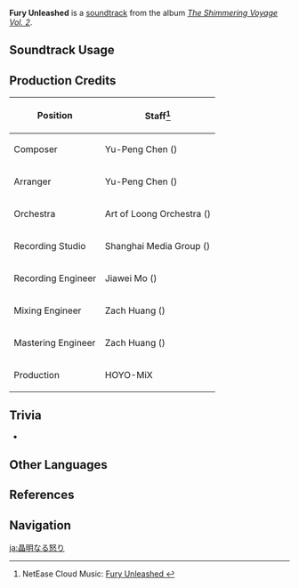 {{Soundtrack Infobox
|image          = The Shimmering Voyage Vol 2.png
|album          = The Shimmering Voyage Vol. 2
|disc           = 1
|number         = 15
|featured       =
|featured2      =
|featured3      =
|featured_disc  =
|featured_disc2 =
|featured_disc3 =
|youtube_id     = ysMamJrNQwY
|spotify_id     = 7vjXOmYg7qfLmD82GnK7xg
|previous       = Unforeseen Disaster
|next           = Separate Ways
}}
'''Fury Unleashed''' is a [[soundtrack]] from the album ''[[The Shimmering Voyage Vol. 2]]''.

==Soundtrack Usage==
{{Soundtrack Usage
|quest    = The Shadows Deepen//cutscene
|location = 
|domain   = 
}}

==Production Credits==
{| class="wikitable"
! Position
! Staff<ref>NetEase Cloud Music: [https://music.163.com/#/song?id=1973622674 Fury Unleashed {{zh|晶明的怒火}}]</ref>
|-
! Composer
| Yu-Peng Chen ({{zh|陈致逸}})
|-
! Arranger
| Yu-Peng Chen ({{zh|陈致逸}})
|-
! Orchestra
| Art of Loong Orchestra ({{zh|龙之艺交响乐团}})
|-
! Recording Studio
| Shanghai Media Group ({{zh|上海广播大厦}})
|-
! Recording Engineer
| Jiawei Mo ({{zh|莫家伟}})
|-
! Mixing Engineer
| Zach Huang ({{zh|黄巍}})
|-
! Mastering Engineer
| Zach Huang ({{zh|黄巍}})
|-
! Production
| HOYO-MiX
|}
<!--
==Gallery==
<gallery>
</gallery>
-->

==Trivia==
* {{Transclude|Contemplation in Snow|AlbedoLeitmotif|section=1}}

==Other Languages==
{{Other Languages
|en       = Fury Unleashed
|zhs      = 晶明的怒火
|zhs_rm   = Jīngmíng de Nùhuǒ
|zht      = 晶明的怒火
|zht_rm   = Jīngmíng de Nùhuǒ
|zh_tl    = Bright Flames of Fury
|ja       = 晶明なる怒り
|ja_rm    = Shoumei naru Ikari
|ja_tl    = Bright Flames of Fury
}}

==References==
{{Reflist}}

==Navigation==
{{Soundtrack Navbox|The Shimmering Voyage|2}}

[[ja:晶明なる怒り]]